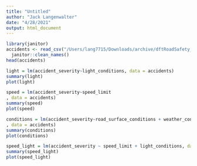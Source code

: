 ```yaml
---
title: "Untitled"
author: "Jack Langenwalter"
date: "4/28/2021"
output: html_document
---
```


```r
library(janitor)
accidents <- read_csv("/Users/lang7715/Downloads/archive/dftRoadSafety_Accidents_2016.csv") %>%
  janitor::clean_names()
head(accidents)
```

```r
light = lm(accident_severity~light_conditions, data = accidents)
summary(light)
plot(light)
```


```r
speed = lm(accident_severity~speed_limit
, data = accidents)
summary(speed)
plot(speed)
```

```r
conditions = lm(accident_severity~road_surface_conditions + weather_conditions
, data = accidents)
summary(conditions)
plot(conditions)
```

```r
speed_light = lm(accident_severity ~ speed_limit + light_conditions, data = accidents)
summary(speed_light)
plot(speed_light)
```

